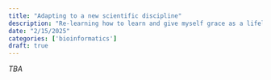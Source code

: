 ```yaml
---
title: "Adapting to a new scientific discipline"
description: "Re-learning how to learn and give myself grace as a lifelong learner!"
date: "2/15/2025"
categories: ['bioinformatics']
draft: true
---
```


*TBA*

